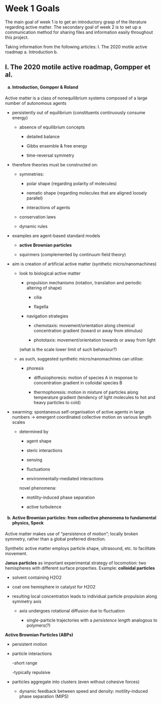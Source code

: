 # Week 1 Goals
The main goal of week 1 is to get an introductory grasp of the literature regarding active matter.
The secondary goal of week 2 is to set up a communication method for sharing files and information easily throughout this project.

Taking information from the following articles:
I. The 2020 motile active roadmap
	a. Introduction
	b.

<h2> I. The 2020 motile active roadmap, Gompper et al. </h2>
	
<h4>a. Introduction, Gompper & Roland </h4>

Active matter is a class of nonequilibrium systems composed of a large number of autonomous agents

- persistently out of equilibrium (constituents continuously consume energy)

	- absence of equilibrium concepts

		- detailed balance

		- Gibbs ensemble & free energy

		- time-reversal symmetry

- therefore theories must be constructed on:

	- symmetries:

		- polar shape (regarding polarity of molecules)

		- nematic shape (regarding molecules that are aligned loosely parallel)

		- interactions of agents

	- conservation laws

	- dynamic rules

- examples are agent-based standard models

	- <b>active Brownian particles</b>

	- squirmers
	(complemented by continuum field theory)

- aim is creation of artificial active matter (synthetic micro/nanomachines)

	- look to biological active matter

		- propulsion mechanisms (rotation, translation and periodic altering of shape)

			- cilia

			- flagella

		- navigation strategies

			- chemotaxis: movement/orientation along chemical concentration gradient (toward or away from stimulus)

			- phototaxis: movement/orientation towards or away from light

		(what is the scale lower limit of such behaviour?)

	- as such, suggested synthetic micro/nanomachines can utilise:

		- phoresis

			- diffusiophoresis: motion of species A in response to concentration gradient in colloidal species B

			- thermophoresis: motion in mixture of particles along temperature gradient (tendency of light molecules to hot and heavy particles to cold)

- swarming: spontaneous self-organisation of active agents in large numbers -> emergent coordinated collective motion on various length scales

	- determined by

		- agent shape

		- steric interactions

		- sensing

		- fluctuations

		- environmentally-mediated interactions

		novel phenomena:

		- motility-induced phase separation

		- active turbulence

<h4>b. Active Brownian particles: from collective phenomena to fundamental physics, Speck</h4>

Active matter makes use of "persistence of motion"; locally broken symmetry, rather than a global preferred direction.

Synthetic active matter employs particle shape, ultrasound, etc. to facilitate movement.

**Janus particles** as important experimental strategy of locomotion: two hemispheres with different surface properties. Example: **colloidal particles**

- solvent containing H2O2

- coat one hemisphere in catalyst for H2O2

- resulting local concentration leads to individual particle propulsion along symmetry axis
	
	- axis undergoes rotational diffusion due to fluctuation
	
		- single-particle trajectories with a *persistence length* analogous to polymers(?)
		
**Active Brownian Particles (ABPs)**

- persistent motion

- particle interactions

	-short range
	
	-typically repulsive
	
- particles aggregate into clusters (even without cohesive forces)

	- dynamic feedback between speed and density: motility-induced phase separation (MIPS)
	
	
		
		

	


